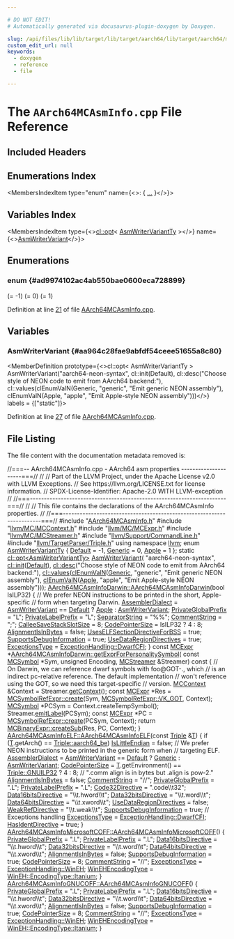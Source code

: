 ```yaml
---

# DO NOT EDIT!
# Automatically generated via docusaurus-plugin-doxygen by Doxygen.

slug: /api/files/lib/lib/target/lib/target/aarch64/lib/target/aarch64/mctargetdesc/aarch64mcasminfo-cpp
custom_edit_url: null
keywords:
  - doxygen
  - reference
  - file

---
```





# The `AArch64MCAsmInfo.cpp` File Reference

<DoxygenPage pluginConfig={pluginConfig}>



## Included Headers

<IncludesList>
<IncludesListItem
  filePath="AArch64MCAsmInfo.h"
  permalink="/docs/api/files/lib/lib/target/lib/target/aarch64/lib/target/aarch64/mctargetdesc/aarch64mcasminfo-h"
  isLocal="true" />
<IncludesListItem
  filePath="llvm/MC/MCContext.h"
  permalink="/docs/api/files/include/include/llvm/include/llvm/mc/mccontext-h"
  isLocal="true" />
<IncludesListItem
  filePath="llvm/MC/MCExpr.h"
  permalink="/docs/api/files/include/include/llvm/include/llvm/mc/mcexpr-h"
  isLocal="true" />
<IncludesListItem
  filePath="llvm/MC/MCStreamer.h"
  permalink="/docs/api/files/include/include/llvm/include/llvm/mc/mcstreamer-h"
  isLocal="true" />
<IncludesListItem
  filePath="llvm/Support/CommandLine.h"
  permalink="/docs/api/files/include/include/llvm/include/llvm/support/commandline-h"
  isLocal="true" />
<IncludesListItem
  filePath="llvm/TargetParser/Triple.h"
  permalink="/docs/api/files/include/include/llvm/include/llvm/targetparser/triple-h"
  isLocal="true" />
</IncludesList>

## Enumerations Index

<MembersIndex>

<MembersIndexItem
  type="enum"
  name={<>:  &#123; <a href="#ad9974102ac4ab550bae0600eca728899">...</a> &#125;</>}>
</MembersIndexItem>

</MembersIndex>

## Variables Index

<MembersIndex>

<MembersIndexItem
  type={<><a href="/docs/api/classes/llvm/cl/opt">cl::opt</a>&lt; <a href="#ad9974102ac4ab550bae0600eca728899">AsmWriterVariantTy</a> &gt;</>}
  name={<><a href="#aa964c28fae9abfdf54ceee51655a8c80">AsmWriterVariant</a></>}>
</MembersIndexItem>

</MembersIndex>


<SectionDefinition>

## Enumerations

### enum  {#ad9974102ac4ab550bae0600eca728899}

<MemberDefinition
  prototype="enum AsmWriterVariantTy ">

<EnumerationList title="Enumeration values">

<Link id="ad9974102ac4ab550bae0600eca728899a79935518a3889663d8688b6b01fff051" />
<EnumerationListItem name="Default">
 (= -1)
</EnumerationListItem>

<Link id="ad9974102ac4ab550bae0600eca728899a9683fc965be285edded4502f972f9d19" />
<EnumerationListItem name="Generic">
 (= 0)
</EnumerationListItem>

<Link id="ad9974102ac4ab550bae0600eca728899afa7ceceb64a6890f8421f695dc71a399" />
<EnumerationListItem name="Apple">
 (= 1)
</EnumerationListItem>

</EnumerationList>

Definition at line <a href="#l00021">21</a> of file <a href="/docs/api/files/lib/lib/target/lib/target/aarch64/lib/target/aarch64/mctargetdesc/aarch64mcasminfo-cpp">AArch64MCAsmInfo.cpp</a>.
</MemberDefinition>

</SectionDefinition>

<SectionDefinition>

## Variables

### AsmWriterVariant {#aa964c28fae9abfdf54ceee51655a8c80}

<MemberDefinition
  prototype={<>cl::opt&lt; AsmWriterVariantTy &gt; AsmWriterVariant(&quot;aarch64-neon-syntax&quot;, cl::init(Default), cl::desc(&quot;Choose style of NEON code to emit from AArch64 backend:&quot;), cl::values(clEnumValN(Generic, &quot;generic&quot;, &quot;Emit generic NEON assembly&quot;), clEnumValN(Apple, &quot;apple&quot;, &quot;Emit Apple-style NEON assembly&quot;)))</>}
  labels = {["static"]}>

Definition at line <a href="#l00027">27</a> of file <a href="/docs/api/files/lib/lib/target/lib/target/aarch64/lib/target/aarch64/mctargetdesc/aarch64mcasminfo-cpp">AArch64MCAsmInfo.cpp</a>.
</MemberDefinition>

</SectionDefinition>

## File Listing

The file content with the documentation metadata removed is:

<ProgramListing>

<Link id="l00001" /><CodeLine lineNumber="1"><span class="doxyHighlightComment">//===-- AArch64MCAsmInfo.cpp - AArch64 asm properties ---------------------===//</span></CodeLine>
<Link id="l00002" /><CodeLine lineNumber="2"><span class="doxyHighlightComment">//</span></CodeLine>
<Link id="l00003" /><CodeLine lineNumber="3"><span class="doxyHighlightComment">// Part of the LLVM Project, under the Apache License v2.0 with LLVM Exceptions.</span></CodeLine>
<Link id="l00004" /><CodeLine lineNumber="4"><span class="doxyHighlightComment">// See https://llvm.org/LICENSE.txt for license information.</span></CodeLine>
<Link id="l00005" /><CodeLine lineNumber="5"><span class="doxyHighlightComment">// SPDX-License-Identifier: Apache-2.0 WITH LLVM-exception</span></CodeLine>
<Link id="l00006" /><CodeLine lineNumber="6"><span class="doxyHighlightComment">//</span></CodeLine>
<Link id="l00007" /><CodeLine lineNumber="7"><span class="doxyHighlightComment">//===----------------------------------------------------------------------===//</span></CodeLine>
<Link id="l00008" /><CodeLine lineNumber="8"><span class="doxyHighlightComment">//</span></CodeLine>
<Link id="l00009" /><CodeLine lineNumber="9"><span class="doxyHighlightComment">// This file contains the declarations of the AArch64MCAsmInfo properties.</span></CodeLine>
<Link id="l00010" /><CodeLine lineNumber="10"><span class="doxyHighlightComment">//</span></CodeLine>
<Link id="l00011" /><CodeLine lineNumber="11"><span class="doxyHighlightComment">//===----------------------------------------------------------------------===//</span></CodeLine>
<Link id="l00012" /><CodeLine lineNumber="12"></CodeLine>
<Link id="l00013" /><CodeLine lineNumber="13"><span class="doxyHighlightPreprocessor">#include &quot;<a href="/docs/api/files/lib/lib/target/lib/target/aarch64/lib/target/aarch64/mctargetdesc/aarch64mcasminfo-h">AArch64MCAsmInfo.h</a>&quot;</span></CodeLine>
<Link id="l00014" /><CodeLine lineNumber="14"><span class="doxyHighlightPreprocessor">#include &quot;<a href="/docs/api/files/include/include/llvm/include/llvm/mc/mccontext-h">llvm/MC/MCContext.h</a>&quot;</span></CodeLine>
<Link id="l00015" /><CodeLine lineNumber="15"><span class="doxyHighlightPreprocessor">#include &quot;<a href="/docs/api/files/include/include/llvm/include/llvm/mc/mcexpr-h">llvm/MC/MCExpr.h</a>&quot;</span></CodeLine>
<Link id="l00016" /><CodeLine lineNumber="16"><span class="doxyHighlightPreprocessor">#include &quot;<a href="/docs/api/files/include/include/llvm/include/llvm/mc/mcstreamer-h">llvm/MC/MCStreamer.h</a>&quot;</span></CodeLine>
<Link id="l00017" /><CodeLine lineNumber="17"><span class="doxyHighlightPreprocessor">#include &quot;<a href="/docs/api/files/include/include/llvm/include/llvm/support/commandline-h">llvm/Support/CommandLine.h</a>&quot;</span></CodeLine>
<Link id="l00018" /><CodeLine lineNumber="18"><span class="doxyHighlightPreprocessor">#include &quot;<a href="/docs/api/files/include/include/llvm/include/llvm/targetparser/triple-h">llvm/TargetParser/Triple.h</a>&quot;</span></CodeLine>
<Link id="l00019" /><CodeLine lineNumber="19"><span class="doxyHighlightKeyword">using namespace </span><span class="doxyHighlight"><a href="/docs/api/namespaces/llvm">llvm</a>;</span></CodeLine>
<Link id="l00020" /><CodeLine lineNumber="20"></CodeLine>
<Link id="l00021" /><CodeLine lineNumber="21" lineLink="#ad9974102ac4ab550bae0600eca728899"><span class="doxyHighlightKeyword">enum</span><span class="doxyHighlight"> <a href="#ad9974102ac4ab550bae0600eca728899">AsmWriterVariantTy</a> &#123;</span></CodeLine>
<Link id="l00022" /><CodeLine lineNumber="22" lineLink="#ad9974102ac4ab550bae0600eca728899a79935518a3889663d8688b6b01fff051"><span class="doxyHighlight">  <a href="/docs/api/files/lib/lib/codegen/lib/codegen/asmprinter/dwarfdebug-cpp/#aaf2a32c0f2738e57cac623b73b2c88aba79935518a3889663d8688b6b01fff051">Default</a> = -1,</span></CodeLine>
<Link id="l00023" /><CodeLine lineNumber="23" lineLink="#ad9974102ac4ab550bae0600eca728899a9683fc965be285edded4502f972f9d19"><span class="doxyHighlight">  <a href="#ad9974102ac4ab550bae0600eca728899a9683fc965be285edded4502f972f9d19">Generic</a> = 0,</span></CodeLine>
<Link id="l00024" /><CodeLine lineNumber="24" lineLink="#ad9974102ac4ab550bae0600eca728899afa7ceceb64a6890f8421f695dc71a399"><span class="doxyHighlight">  <a href="#ad9974102ac4ab550bae0600eca728899afa7ceceb64a6890f8421f695dc71a399">Apple</a> = 1</span></CodeLine>
<Link id="l00025" /><CodeLine lineNumber="25"><span class="doxyHighlight">&#125;;</span></CodeLine>
<Link id="l00026" /><CodeLine lineNumber="26"></CodeLine>
<Link id="l00027" /><CodeLine lineNumber="27" lineLink="#aa964c28fae9abfdf54ceee51655a8c80"><span class="doxyHighlightKeyword">static</span><span class="doxyHighlight"> <a href="/docs/api/classes/llvm/cl/opt">cl::opt&lt;AsmWriterVariantTy&gt;</a> <a href="#aa964c28fae9abfdf54ceee51655a8c80">AsmWriterVariant</a>(</span></CodeLine>
<Link id="l00028" /><CodeLine lineNumber="28"><span class="doxyHighlight">    </span><span class="doxyHighlightStringLiteral">&quot;aarch64-neon-syntax&quot;</span><span class="doxyHighlight">, <a href="/docs/api/namespaces/llvm/cl/#ac12e6a8f3a1b511f0dee2ed6de0ae806">cl::init</a>(<a href="/docs/api/files/lib/lib/codegen/lib/codegen/asmprinter/dwarfdebug-cpp/#aaf2a32c0f2738e57cac623b73b2c88aba79935518a3889663d8688b6b01fff051">Default</a>),</span></CodeLine>
<Link id="l00029" /><CodeLine lineNumber="29"><span class="doxyHighlight">    <a href="/docs/api/structs/llvm/cl/desc">cl::desc</a>(</span><span class="doxyHighlightStringLiteral">&quot;Choose style of NEON code to emit from AArch64 backend:&quot;</span><span class="doxyHighlight">),</span></CodeLine>
<Link id="l00030" /><CodeLine lineNumber="30"><span class="doxyHighlight">    <a href="/docs/api/namespaces/llvm/cl/#a8fa743aa76b6902028f8a643dfb87171">cl::values</a>(<a href="/docs/api/files/include/include/llvm/include/llvm/support/commandline-h/#a187fd767976b311c09dff5e05ac0c1bc">clEnumValN</a>(<a href="#ad9974102ac4ab550bae0600eca728899a9683fc965be285edded4502f972f9d19">Generic</a>, </span><span class="doxyHighlightStringLiteral">&quot;generic&quot;</span><span class="doxyHighlight">, </span><span class="doxyHighlightStringLiteral">&quot;Emit generic NEON assembly&quot;</span><span class="doxyHighlight">),</span></CodeLine>
<Link id="l00031" /><CodeLine lineNumber="31"><span class="doxyHighlight">               <a href="/docs/api/files/include/include/llvm/include/llvm/support/commandline-h/#a187fd767976b311c09dff5e05ac0c1bc">clEnumValN</a>(<a href="#ad9974102ac4ab550bae0600eca728899afa7ceceb64a6890f8421f695dc71a399">Apple</a>, </span><span class="doxyHighlightStringLiteral">&quot;apple&quot;</span><span class="doxyHighlight">, </span><span class="doxyHighlightStringLiteral">&quot;Emit Apple-style NEON assembly&quot;</span><span class="doxyHighlight">)));</span></CodeLine>
<Link id="l00032" /><CodeLine lineNumber="32"></CodeLine>
<Link id="l00033" /><CodeLine lineNumber="33" lineLink="/docs/api/structs/llvm/aarch64mcasminfodarwin/#a6cb91eeac20ffd0f37f3c081aa2aae73"><span class="doxyHighlight"><a href="/docs/api/structs/llvm/aarch64mcasminfodarwin/#a6cb91eeac20ffd0f37f3c081aa2aae73">AArch64MCAsmInfoDarwin::AArch64MCAsmInfoDarwin</a>(</span><span class="doxyHighlightKeywordType">bool</span><span class="doxyHighlight"> IsILP32) &#123;</span></CodeLine>
<Link id="l00034" /><CodeLine lineNumber="34"><span class="doxyHighlight">  </span><span class="doxyHighlightComment">// We prefer NEON instructions to be printed in the short, Apple-specific</span></CodeLine>
<Link id="l00035" /><CodeLine lineNumber="35"><span class="doxyHighlight">  </span><span class="doxyHighlightComment">// form when targeting Darwin.</span></CodeLine>
<Link id="l00036" /><CodeLine lineNumber="36"><span class="doxyHighlight">  <a href="/docs/api/classes/llvm/mcasminfo/#aaab4eaa2f4de9c0d12606c176dd9d738">AssemblerDialect</a> = <a href="#aa964c28fae9abfdf54ceee51655a8c80">AsmWriterVariant</a> == <a href="/docs/api/namespaces/llvm/#ae58c751054b01f206f9b9e34e461d25fa7a1920d61156abc05a60135aefe8bc67">Default</a> ? <a href="/docs/api/namespaces/llvm/#a7af5fd6eac5e3429291e19a0bc6fd51fa9f6290f4436e5a2351f12e03b6433c3c">Apple</a> : <a href="#aa964c28fae9abfdf54ceee51655a8c80">AsmWriterVariant</a>;</span></CodeLine>
<Link id="l00037" /><CodeLine lineNumber="37"></CodeLine>
<Link id="l00038" /><CodeLine lineNumber="38"><span class="doxyHighlight">  <a href="/docs/api/classes/llvm/mcasminfo/#a5384e7b6526e6d9c7744c07e1136b7b8">PrivateGlobalPrefix</a> = </span><span class="doxyHighlightStringLiteral">&quot;L&quot;</span><span class="doxyHighlight">;</span></CodeLine>
<Link id="l00039" /><CodeLine lineNumber="39"><span class="doxyHighlight">  <a href="/docs/api/classes/llvm/mcasminfo/#a721901796262520ac70998c9323686cb">PrivateLabelPrefix</a> = </span><span class="doxyHighlightStringLiteral">&quot;L&quot;</span><span class="doxyHighlight">;</span></CodeLine>
<Link id="l00040" /><CodeLine lineNumber="40"><span class="doxyHighlight">  <a href="/docs/api/classes/llvm/mcasminfo/#aabcffa0fe7b36126687bc1f1ea65fa91">SeparatorString</a> = </span><span class="doxyHighlightStringLiteral">&quot;%%&quot;</span><span class="doxyHighlight">;</span></CodeLine>
<Link id="l00041" /><CodeLine lineNumber="41"><span class="doxyHighlight">  <a href="/docs/api/classes/llvm/mcasminfo/#af30c385b021a371a04bacd22cef94c7b">CommentString</a> = </span><span class="doxyHighlightStringLiteral">&quot;;&quot;</span><span class="doxyHighlight">;</span></CodeLine>
<Link id="l00042" /><CodeLine lineNumber="42"><span class="doxyHighlight">  <a href="/docs/api/classes/llvm/mcasminfo/#aeb608789bae103384e251c302a2215f9">CalleeSaveStackSlotSize</a> = 8;</span></CodeLine>
<Link id="l00043" /><CodeLine lineNumber="43"><span class="doxyHighlight">  <a href="/docs/api/classes/llvm/mcasminfo/#ae243a845fe9d46ed2cb7403700921e4a">CodePointerSize</a> = IsILP32 ? 4 : 8;</span></CodeLine>
<Link id="l00044" /><CodeLine lineNumber="44"></CodeLine>
<Link id="l00045" /><CodeLine lineNumber="45"><span class="doxyHighlight">  <a href="/docs/api/classes/llvm/mcasminfo/#ac150f03927bf41531f945b3bc5b315e4">AlignmentIsInBytes</a> = </span><span class="doxyHighlightKeyword">false</span><span class="doxyHighlight">;</span></CodeLine>
<Link id="l00046" /><CodeLine lineNumber="46"><span class="doxyHighlight">  <a href="/docs/api/classes/llvm/mcasminfo/#a9209a7aeb154de066a5f7ed6087892cc">UsesELFSectionDirectiveForBSS</a> = </span><span class="doxyHighlightKeyword">true</span><span class="doxyHighlight">;</span></CodeLine>
<Link id="l00047" /><CodeLine lineNumber="47"><span class="doxyHighlight">  <a href="/docs/api/classes/llvm/mcasminfo/#a98f40236cfff7278d4b57633fad2245d">SupportsDebugInformation</a> = </span><span class="doxyHighlightKeyword">true</span><span class="doxyHighlight">;</span></CodeLine>
<Link id="l00048" /><CodeLine lineNumber="48"><span class="doxyHighlight">  <a href="/docs/api/classes/llvm/mcasminfo/#ad8ce9bafbf33806b98fec165f653a72b">UseDataRegionDirectives</a> = </span><span class="doxyHighlightKeyword">true</span><span class="doxyHighlight">;</span></CodeLine>
<Link id="l00049" /><CodeLine lineNumber="49"></CodeLine>
<Link id="l00050" /><CodeLine lineNumber="50"><span class="doxyHighlight">  <a href="/docs/api/classes/llvm/mcasminfo/#a500ba2b2c0203d1d53b83a649551a6b5">ExceptionsType</a> = <a href="/docs/api/namespaces/llvm/#a2ca3855108426698ff21517a7c884c84ab4fe87e4046ecd1f9f3d96bbf63822b3">ExceptionHandling::DwarfCFI</a>;</span></CodeLine>
<Link id="l00051" /><CodeLine lineNumber="51"><span class="doxyHighlight">&#125;</span></CodeLine>
<Link id="l00052" /><CodeLine lineNumber="52"></CodeLine>
<Link id="l00053" /><CodeLine lineNumber="53" lineLink="/docs/api/structs/llvm/aarch64mcasminfodarwin/#a1a05057cd3005401418d6bb6f4c53659"><span class="doxyHighlightKeyword">const</span><span class="doxyHighlight"> <a href="/docs/api/classes/llvm/mcexpr">MCExpr</a> &#42;<a href="/docs/api/structs/llvm/aarch64mcasminfodarwin/#a1a05057cd3005401418d6bb6f4c53659">AArch64MCAsmInfoDarwin::getExprForPersonalitySymbol</a>(</span></CodeLine>
<Link id="l00054" /><CodeLine lineNumber="54"><span class="doxyHighlight">    </span><span class="doxyHighlightKeyword">const</span><span class="doxyHighlight"> <a href="/docs/api/classes/llvm/mcsymbol">MCSymbol</a> &#42;Sym, </span><span class="doxyHighlightKeywordType">unsigned</span><span class="doxyHighlight"> Encoding, <a href="/docs/api/classes/llvm/mcstreamer">MCStreamer</a> &amp;Streamer)</span><span class="doxyHighlightKeyword"> const </span><span class="doxyHighlight">&#123;</span></CodeLine>
<Link id="l00055" /><CodeLine lineNumber="55"><span class="doxyHighlight">  </span><span class="doxyHighlightComment">// On Darwin, we can reference dwarf symbols with foo@GOT-., which</span></CodeLine>
<Link id="l00056" /><CodeLine lineNumber="56"><span class="doxyHighlight">  </span><span class="doxyHighlightComment">// is an indirect pc-relative reference. The default implementation</span></CodeLine>
<Link id="l00057" /><CodeLine lineNumber="57"><span class="doxyHighlight">  </span><span class="doxyHighlightComment">// won&#39;t reference using the GOT, so we need this target-specific</span></CodeLine>
<Link id="l00058" /><CodeLine lineNumber="58"><span class="doxyHighlight">  </span><span class="doxyHighlightComment">// version.</span></CodeLine>
<Link id="l00059" /><CodeLine lineNumber="59"><span class="doxyHighlight">  <a href="/docs/api/classes/llvm/mccontext">MCContext</a> &amp;Context = Streamer.<a href="/docs/api/classes/llvm/mcstreamer/#a61c979932b890df773ce75013b76708b">getContext</a>();</span></CodeLine>
<Link id="l00060" /><CodeLine lineNumber="60"><span class="doxyHighlight">  </span><span class="doxyHighlightKeyword">const</span><span class="doxyHighlight"> <a href="/docs/api/classes/llvm/mcexpr">MCExpr</a> &#42;Res =</span></CodeLine>
<Link id="l00061" /><CodeLine lineNumber="61"><span class="doxyHighlight">      <a href="/docs/api/classes/llvm/mcsymbolrefexpr/#a9914b597552aa4b4bcbb8acaa04d632a">MCSymbolRefExpr::create</a>(Sym, <a href="/docs/api/classes/llvm/mcsymbolrefexpr/#a5c463f6352570ee778c35c40949c4985aa780672c4378b10a1ef6094a4c46de10">MCSymbolRefExpr::VK&#95;GOT</a>, Context);</span></CodeLine>
<Link id="l00062" /><CodeLine lineNumber="62"><span class="doxyHighlight">  <a href="/docs/api/classes/llvm/mcsymbol">MCSymbol</a> &#42;PCSym = Context.createTempSymbol();</span></CodeLine>
<Link id="l00063" /><CodeLine lineNumber="63"><span class="doxyHighlight">  Streamer.<a href="/docs/api/classes/llvm/mcstreamer/#a822ae1a4f19b7b00a297a100749f9b8a">emitLabel</a>(PCSym);</span></CodeLine>
<Link id="l00064" /><CodeLine lineNumber="64"><span class="doxyHighlight">  </span><span class="doxyHighlightKeyword">const</span><span class="doxyHighlight"> <a href="/docs/api/classes/llvm/mcexpr">MCExpr</a> &#42;PC = <a href="/docs/api/classes/llvm/mcsymbolrefexpr/#a9914b597552aa4b4bcbb8acaa04d632a">MCSymbolRefExpr::create</a>(PCSym, Context);</span></CodeLine>
<Link id="l00065" /><CodeLine lineNumber="65"><span class="doxyHighlight">  </span><span class="doxyHighlightKeywordFlow">return</span><span class="doxyHighlight"> <a href="/docs/api/classes/llvm/mcbinaryexpr/#af766134165065939f49fb0662c246f66">MCBinaryExpr::createSub</a>(Res, PC, Context);</span></CodeLine>
<Link id="l00066" /><CodeLine lineNumber="66"><span class="doxyHighlight">&#125;</span></CodeLine>
<Link id="l00067" /><CodeLine lineNumber="67"></CodeLine>
<Link id="l00068" /><CodeLine lineNumber="68" lineLink="/docs/api/structs/llvm/aarch64mcasminfoelf/#ae8fd55f5abc57f7095a727e9ae4b23ee"><span class="doxyHighlight"><a href="/docs/api/structs/llvm/aarch64mcasminfoelf/#ae8fd55f5abc57f7095a727e9ae4b23ee">AArch64MCAsmInfoELF::AArch64MCAsmInfoELF</a>(</span><span class="doxyHighlightKeyword">const</span><span class="doxyHighlight"> <a href="/docs/api/classes/llvm/triple">Triple</a> &amp;<a href="/docs/api/files/lib/lib/target/lib/target/mips/mips16isellowering-cpp/#a0acb682b8260ab1c60b918599864e2e5">T</a>) &#123;</span></CodeLine>
<Link id="l00069" /><CodeLine lineNumber="69"><span class="doxyHighlight">  </span><span class="doxyHighlightKeywordFlow">if</span><span class="doxyHighlight"> (<a href="/docs/api/files/lib/lib/target/lib/target/mips/mips16isellowering-cpp/#a0acb682b8260ab1c60b918599864e2e5">T</a>.getArch() == <a href="/docs/api/classes/llvm/triple/#a547abd13f7a3c063aa72c8192a868154a6d5df0cfd7a0b0c0854555554396efd9">Triple::aarch64&#95;be</a>)</span></CodeLine>
<Link id="l00070" /><CodeLine lineNumber="70"><span class="doxyHighlight">    <a href="/docs/api/classes/llvm/mcasminfo/#adfd724f11ba125f30c3bb516be0bb06f">IsLittleEndian</a> = </span><span class="doxyHighlightKeyword">false</span><span class="doxyHighlight">;</span></CodeLine>
<Link id="l00071" /><CodeLine lineNumber="71"></CodeLine>
<Link id="l00072" /><CodeLine lineNumber="72"><span class="doxyHighlight">  </span><span class="doxyHighlightComment">// We prefer NEON instructions to be printed in the generic form when</span></CodeLine>
<Link id="l00073" /><CodeLine lineNumber="73"><span class="doxyHighlight">  </span><span class="doxyHighlightComment">// targeting ELF.</span></CodeLine>
<Link id="l00074" /><CodeLine lineNumber="74"><span class="doxyHighlight">  <a href="/docs/api/classes/llvm/mcasminfo/#aaab4eaa2f4de9c0d12606c176dd9d738">AssemblerDialect</a> = <a href="#aa964c28fae9abfdf54ceee51655a8c80">AsmWriterVariant</a> == <a href="/docs/api/namespaces/llvm/#ae58c751054b01f206f9b9e34e461d25fa7a1920d61156abc05a60135aefe8bc67">Default</a> ? <a href="#ad9974102ac4ab550bae0600eca728899a9683fc965be285edded4502f972f9d19">Generic</a> : <a href="#aa964c28fae9abfdf54ceee51655a8c80">AsmWriterVariant</a>;</span></CodeLine>
<Link id="l00075" /><CodeLine lineNumber="75"></CodeLine>
<Link id="l00076" /><CodeLine lineNumber="76"><span class="doxyHighlight">  <a href="/docs/api/classes/llvm/mcasminfo/#ae243a845fe9d46ed2cb7403700921e4a">CodePointerSize</a> = <a href="/docs/api/files/lib/lib/target/lib/target/mips/mips16isellowering-cpp/#a0acb682b8260ab1c60b918599864e2e5">T</a>.getEnvironment() == <a href="/docs/api/classes/llvm/triple/#a1778f5c464f88710033f7e11e84a9324a0a05a130bb4b1c97244ff98d64e0de5d">Triple::GNUILP32</a> ? 4 : 8;</span></CodeLine>
<Link id="l00077" /><CodeLine lineNumber="77"></CodeLine>
<Link id="l00078" /><CodeLine lineNumber="78"><span class="doxyHighlight">  </span><span class="doxyHighlightComment">// &quot;.comm align is in bytes but .align is pow-2.&quot;</span></CodeLine>
<Link id="l00079" /><CodeLine lineNumber="79"><span class="doxyHighlight">  <a href="/docs/api/classes/llvm/mcasminfo/#ac150f03927bf41531f945b3bc5b315e4">AlignmentIsInBytes</a> = </span><span class="doxyHighlightKeyword">false</span><span class="doxyHighlight">;</span></CodeLine>
<Link id="l00080" /><CodeLine lineNumber="80"></CodeLine>
<Link id="l00081" /><CodeLine lineNumber="81"><span class="doxyHighlight">  <a href="/docs/api/classes/llvm/mcasminfo/#af30c385b021a371a04bacd22cef94c7b">CommentString</a> = </span><span class="doxyHighlightStringLiteral">&quot;//&quot;</span><span class="doxyHighlight">;</span></CodeLine>
<Link id="l00082" /><CodeLine lineNumber="82"><span class="doxyHighlight">  <a href="/docs/api/classes/llvm/mcasminfo/#a5384e7b6526e6d9c7744c07e1136b7b8">PrivateGlobalPrefix</a> = </span><span class="doxyHighlightStringLiteral">&quot;.L&quot;</span><span class="doxyHighlight">;</span></CodeLine>
<Link id="l00083" /><CodeLine lineNumber="83"><span class="doxyHighlight">  <a href="/docs/api/classes/llvm/mcasminfo/#a721901796262520ac70998c9323686cb">PrivateLabelPrefix</a> = </span><span class="doxyHighlightStringLiteral">&quot;.L&quot;</span><span class="doxyHighlight">;</span></CodeLine>
<Link id="l00084" /><CodeLine lineNumber="84"><span class="doxyHighlight">  <a href="/docs/api/classes/llvm/mcasminfo/#a2e33f61b5be0bddcb4aba0c2e9685934">Code32Directive</a> = </span><span class="doxyHighlightStringLiteral">&quot;.code\\t32&quot;</span><span class="doxyHighlight">;</span></CodeLine>
<Link id="l00085" /><CodeLine lineNumber="85"></CodeLine>
<Link id="l00086" /><CodeLine lineNumber="86"><span class="doxyHighlight">  <a href="/docs/api/classes/llvm/mcasminfo/#a035c98c0423e6dd21ec2ea039f762440">Data16bitsDirective</a> = </span><span class="doxyHighlightStringLiteral">&quot;\\t.hword\\t&quot;</span><span class="doxyHighlight">;</span></CodeLine>
<Link id="l00087" /><CodeLine lineNumber="87"><span class="doxyHighlight">  <a href="/docs/api/classes/llvm/mcasminfo/#a620b2ebe9e68a34106b7bdcc4220c6b2">Data32bitsDirective</a> = </span><span class="doxyHighlightStringLiteral">&quot;\\t.word\\t&quot;</span><span class="doxyHighlight">;</span></CodeLine>
<Link id="l00088" /><CodeLine lineNumber="88"><span class="doxyHighlight">  <a href="/docs/api/classes/llvm/mcasminfo/#a3c136967a2fc9489724bcd8706a16fed">Data64bitsDirective</a> = </span><span class="doxyHighlightStringLiteral">&quot;\\t.xword\\t&quot;</span><span class="doxyHighlight">;</span></CodeLine>
<Link id="l00089" /><CodeLine lineNumber="89"></CodeLine>
<Link id="l00090" /><CodeLine lineNumber="90"><span class="doxyHighlight">  <a href="/docs/api/classes/llvm/mcasminfo/#ad8ce9bafbf33806b98fec165f653a72b">UseDataRegionDirectives</a> = </span><span class="doxyHighlightKeyword">false</span><span class="doxyHighlight">;</span></CodeLine>
<Link id="l00091" /><CodeLine lineNumber="91"></CodeLine>
<Link id="l00092" /><CodeLine lineNumber="92"><span class="doxyHighlight">  <a href="/docs/api/classes/llvm/mcasminfo/#a72118878aeadcae71da2d5d179aebb81">WeakRefDirective</a> = </span><span class="doxyHighlightStringLiteral">&quot;\\t.weak\\t&quot;</span><span class="doxyHighlight">;</span></CodeLine>
<Link id="l00093" /><CodeLine lineNumber="93"></CodeLine>
<Link id="l00094" /><CodeLine lineNumber="94"><span class="doxyHighlight">  <a href="/docs/api/classes/llvm/mcasminfo/#a98f40236cfff7278d4b57633fad2245d">SupportsDebugInformation</a> = </span><span class="doxyHighlightKeyword">true</span><span class="doxyHighlight">;</span></CodeLine>
<Link id="l00095" /><CodeLine lineNumber="95"></CodeLine>
<Link id="l00096" /><CodeLine lineNumber="96"><span class="doxyHighlight">  </span><span class="doxyHighlightComment">// Exceptions handling</span></CodeLine>
<Link id="l00097" /><CodeLine lineNumber="97"><span class="doxyHighlight">  <a href="/docs/api/classes/llvm/mcasminfo/#a500ba2b2c0203d1d53b83a649551a6b5">ExceptionsType</a> = <a href="/docs/api/namespaces/llvm/#a2ca3855108426698ff21517a7c884c84ab4fe87e4046ecd1f9f3d96bbf63822b3">ExceptionHandling::DwarfCFI</a>;</span></CodeLine>
<Link id="l00098" /><CodeLine lineNumber="98"></CodeLine>
<Link id="l00099" /><CodeLine lineNumber="99"><span class="doxyHighlight">  <a href="/docs/api/classes/llvm/mcasminfo/#ab2cbf6b2fea0540a38b1502c610c602e">HasIdentDirective</a> = </span><span class="doxyHighlightKeyword">true</span><span class="doxyHighlight">;</span></CodeLine>
<Link id="l00100" /><CodeLine lineNumber="100"><span class="doxyHighlight">&#125;</span></CodeLine>
<Link id="l00101" /><CodeLine lineNumber="101"></CodeLine>
<Link id="l00102" /><CodeLine lineNumber="102" lineLink="/docs/api/structs/llvm/aarch64mcasminfomicrosoftcoff/#a65f269bebd2f2541e58808380b1ff049"><span class="doxyHighlight"><a href="/docs/api/structs/llvm/aarch64mcasminfomicrosoftcoff/#a65f269bebd2f2541e58808380b1ff049">AArch64MCAsmInfoMicrosoftCOFF::AArch64MCAsmInfoMicrosoftCOFF</a>() &#123;</span></CodeLine>
<Link id="l00103" /><CodeLine lineNumber="103"><span class="doxyHighlight">  <a href="/docs/api/classes/llvm/mcasminfo/#a5384e7b6526e6d9c7744c07e1136b7b8">PrivateGlobalPrefix</a> = </span><span class="doxyHighlightStringLiteral">&quot;.L&quot;</span><span class="doxyHighlight">;</span></CodeLine>
<Link id="l00104" /><CodeLine lineNumber="104"><span class="doxyHighlight">  <a href="/docs/api/classes/llvm/mcasminfo/#a721901796262520ac70998c9323686cb">PrivateLabelPrefix</a> = </span><span class="doxyHighlightStringLiteral">&quot;.L&quot;</span><span class="doxyHighlight">;</span></CodeLine>
<Link id="l00105" /><CodeLine lineNumber="105"></CodeLine>
<Link id="l00106" /><CodeLine lineNumber="106"><span class="doxyHighlight">  <a href="/docs/api/classes/llvm/mcasminfo/#a035c98c0423e6dd21ec2ea039f762440">Data16bitsDirective</a> = </span><span class="doxyHighlightStringLiteral">&quot;\\t.hword\\t&quot;</span><span class="doxyHighlight">;</span></CodeLine>
<Link id="l00107" /><CodeLine lineNumber="107"><span class="doxyHighlight">  <a href="/docs/api/classes/llvm/mcasminfo/#a620b2ebe9e68a34106b7bdcc4220c6b2">Data32bitsDirective</a> = </span><span class="doxyHighlightStringLiteral">&quot;\\t.word\\t&quot;</span><span class="doxyHighlight">;</span></CodeLine>
<Link id="l00108" /><CodeLine lineNumber="108"><span class="doxyHighlight">  <a href="/docs/api/classes/llvm/mcasminfo/#a3c136967a2fc9489724bcd8706a16fed">Data64bitsDirective</a> = </span><span class="doxyHighlightStringLiteral">&quot;\\t.xword\\t&quot;</span><span class="doxyHighlight">;</span></CodeLine>
<Link id="l00109" /><CodeLine lineNumber="109"></CodeLine>
<Link id="l00110" /><CodeLine lineNumber="110"><span class="doxyHighlight">  <a href="/docs/api/classes/llvm/mcasminfo/#ac150f03927bf41531f945b3bc5b315e4">AlignmentIsInBytes</a> = </span><span class="doxyHighlightKeyword">false</span><span class="doxyHighlight">;</span></CodeLine>
<Link id="l00111" /><CodeLine lineNumber="111"><span class="doxyHighlight">  <a href="/docs/api/classes/llvm/mcasminfo/#a98f40236cfff7278d4b57633fad2245d">SupportsDebugInformation</a> = </span><span class="doxyHighlightKeyword">true</span><span class="doxyHighlight">;</span></CodeLine>
<Link id="l00112" /><CodeLine lineNumber="112"><span class="doxyHighlight">  <a href="/docs/api/classes/llvm/mcasminfo/#ae243a845fe9d46ed2cb7403700921e4a">CodePointerSize</a> = 8;</span></CodeLine>
<Link id="l00113" /><CodeLine lineNumber="113"></CodeLine>
<Link id="l00114" /><CodeLine lineNumber="114"><span class="doxyHighlight">  <a href="/docs/api/classes/llvm/mcasminfo/#af30c385b021a371a04bacd22cef94c7b">CommentString</a> = </span><span class="doxyHighlightStringLiteral">&quot;//&quot;</span><span class="doxyHighlight">;</span></CodeLine>
<Link id="l00115" /><CodeLine lineNumber="115"><span class="doxyHighlight">  <a href="/docs/api/classes/llvm/mcasminfo/#a500ba2b2c0203d1d53b83a649551a6b5">ExceptionsType</a> = <a href="/docs/api/namespaces/llvm/#a2ca3855108426698ff21517a7c884c84ae06fc7407f764e5ccf2e67ccbe17accd">ExceptionHandling::WinEH</a>;</span></CodeLine>
<Link id="l00116" /><CodeLine lineNumber="116"><span class="doxyHighlight">  <a href="/docs/api/classes/llvm/mcasminfo/#a702db9b43a8fc872842eb9428e135f60">WinEHEncodingType</a> = <a href="/docs/api/namespaces/llvm/wineh/#a1c8d8103d6b914c2ade85873cb97f6d9a19ba66c202fd06b553e4e1895204561d">WinEH::EncodingType::Itanium</a>;</span></CodeLine>
<Link id="l00117" /><CodeLine lineNumber="117"><span class="doxyHighlight">&#125;</span></CodeLine>
<Link id="l00118" /><CodeLine lineNumber="118"></CodeLine>
<Link id="l00119" /><CodeLine lineNumber="119" lineLink="/docs/api/structs/llvm/aarch64mcasminfognucoff/#a36a0a13fa1084e12c052bafbc9971668"><span class="doxyHighlight"><a href="/docs/api/structs/llvm/aarch64mcasminfognucoff/#a36a0a13fa1084e12c052bafbc9971668">AArch64MCAsmInfoGNUCOFF::AArch64MCAsmInfoGNUCOFF</a>() &#123;</span></CodeLine>
<Link id="l00120" /><CodeLine lineNumber="120"><span class="doxyHighlight">  <a href="/docs/api/classes/llvm/mcasminfo/#a5384e7b6526e6d9c7744c07e1136b7b8">PrivateGlobalPrefix</a> = </span><span class="doxyHighlightStringLiteral">&quot;.L&quot;</span><span class="doxyHighlight">;</span></CodeLine>
<Link id="l00121" /><CodeLine lineNumber="121"><span class="doxyHighlight">  <a href="/docs/api/classes/llvm/mcasminfo/#a721901796262520ac70998c9323686cb">PrivateLabelPrefix</a> = </span><span class="doxyHighlightStringLiteral">&quot;.L&quot;</span><span class="doxyHighlight">;</span></CodeLine>
<Link id="l00122" /><CodeLine lineNumber="122"></CodeLine>
<Link id="l00123" /><CodeLine lineNumber="123"><span class="doxyHighlight">  <a href="/docs/api/classes/llvm/mcasminfo/#a035c98c0423e6dd21ec2ea039f762440">Data16bitsDirective</a> = </span><span class="doxyHighlightStringLiteral">&quot;\\t.hword\\t&quot;</span><span class="doxyHighlight">;</span></CodeLine>
<Link id="l00124" /><CodeLine lineNumber="124"><span class="doxyHighlight">  <a href="/docs/api/classes/llvm/mcasminfo/#a620b2ebe9e68a34106b7bdcc4220c6b2">Data32bitsDirective</a> = </span><span class="doxyHighlightStringLiteral">&quot;\\t.word\\t&quot;</span><span class="doxyHighlight">;</span></CodeLine>
<Link id="l00125" /><CodeLine lineNumber="125"><span class="doxyHighlight">  <a href="/docs/api/classes/llvm/mcasminfo/#a3c136967a2fc9489724bcd8706a16fed">Data64bitsDirective</a> = </span><span class="doxyHighlightStringLiteral">&quot;\\t.xword\\t&quot;</span><span class="doxyHighlight">;</span></CodeLine>
<Link id="l00126" /><CodeLine lineNumber="126"></CodeLine>
<Link id="l00127" /><CodeLine lineNumber="127"><span class="doxyHighlight">  <a href="/docs/api/classes/llvm/mcasminfo/#ac150f03927bf41531f945b3bc5b315e4">AlignmentIsInBytes</a> = </span><span class="doxyHighlightKeyword">false</span><span class="doxyHighlight">;</span></CodeLine>
<Link id="l00128" /><CodeLine lineNumber="128"><span class="doxyHighlight">  <a href="/docs/api/classes/llvm/mcasminfo/#a98f40236cfff7278d4b57633fad2245d">SupportsDebugInformation</a> = </span><span class="doxyHighlightKeyword">true</span><span class="doxyHighlight">;</span></CodeLine>
<Link id="l00129" /><CodeLine lineNumber="129"><span class="doxyHighlight">  <a href="/docs/api/classes/llvm/mcasminfo/#ae243a845fe9d46ed2cb7403700921e4a">CodePointerSize</a> = 8;</span></CodeLine>
<Link id="l00130" /><CodeLine lineNumber="130"></CodeLine>
<Link id="l00131" /><CodeLine lineNumber="131"><span class="doxyHighlight">  <a href="/docs/api/classes/llvm/mcasminfo/#af30c385b021a371a04bacd22cef94c7b">CommentString</a> = </span><span class="doxyHighlightStringLiteral">&quot;//&quot;</span><span class="doxyHighlight">;</span></CodeLine>
<Link id="l00132" /><CodeLine lineNumber="132"><span class="doxyHighlight">  <a href="/docs/api/classes/llvm/mcasminfo/#a500ba2b2c0203d1d53b83a649551a6b5">ExceptionsType</a> = <a href="/docs/api/namespaces/llvm/#a2ca3855108426698ff21517a7c884c84ae06fc7407f764e5ccf2e67ccbe17accd">ExceptionHandling::WinEH</a>;</span></CodeLine>
<Link id="l00133" /><CodeLine lineNumber="133"><span class="doxyHighlight">  <a href="/docs/api/classes/llvm/mcasminfo/#a702db9b43a8fc872842eb9428e135f60">WinEHEncodingType</a> = <a href="/docs/api/namespaces/llvm/wineh/#a1c8d8103d6b914c2ade85873cb97f6d9a19ba66c202fd06b553e4e1895204561d">WinEH::EncodingType::Itanium</a>;</span></CodeLine>
<Link id="l00134" /><CodeLine lineNumber="134"><span class="doxyHighlight">&#125;</span></CodeLine>

</ProgramListing>


</DoxygenPage>
